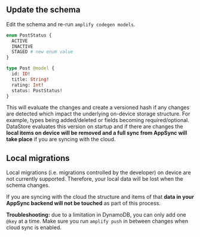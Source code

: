 
## Update the schema

Edit the schema and re-run `amplify codegen models`.

```graphql
enum PostStatus {
  ACTIVE
  INACTIVE
  STAGED # new enum value
}

type Post @model {
  id: ID!
  title: String!
  rating: Int!
  status: PostStatus!
}
```

This will evaluate the changes and create a versioned hash if any changes are detected which impact the underlying on-device storage structure. For example, types being added/deleted or fields becoming required/optional. DataStore evaluates this version on startup and if there are changes the **local items on device will be removed and a full sync from AppSync will take place** if you are syncing with the cloud.

## Local migrations

Local migrations (i.e. migrations controlled by the developer) on device are not currently supported. Therefore, your local data will be lost when the schema changes.

If you are syncing with the cloud the structure and items of that **data in your AppSync backend will not be touched** as part of this process.

<Callout warning>

**Troubleshooting:** due to a limitation in DynamoDB, you can only add one `@key` at a time. Make sure you run `amplify push` in between changes when cloud sync is enabled.

</Callout>
